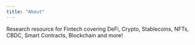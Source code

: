 ```yaml
---
title: "About"
---
```


Research resource for Fintech covering DeFi, Crypto, Stablecoins, NFTs, CBDC, Smart Contracts, Blockchain and more!
